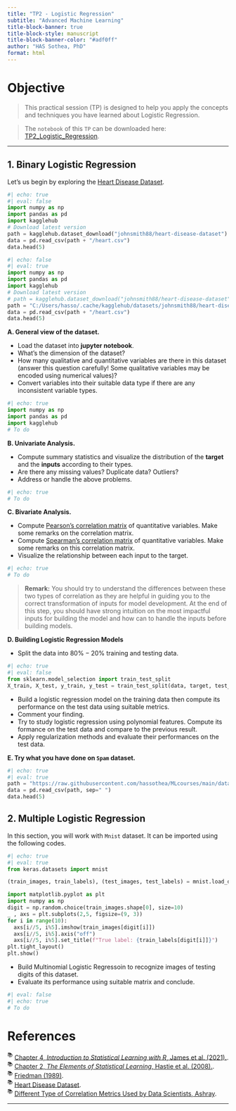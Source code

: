 ```yaml
---
title: "TP2 - Logistic Regression"
subtitle: "Advanced Machine Learning"
title-block-banner: true
title-block-style: manuscript
title-block-banner-color: "#adf0ff"
author: "HAS Sothea, PhD"
format: html
---
```


# **Objective**

> This practical session (TP) is designed to help you apply the concepts and techniques you have learned about Logistic Regression.

> The `notebook` of this `TP` can be downloaded here: [TP2_Logistic_Regression](https://hassothea.github.io/Advanced-Machine-Learning-ITC/TPs/TP2_LogisticReg.html){target="_blank"}.

----------

## **1. Binary Logistic Regression**

<!-- We will begin with [Email Spam Dataset](https://www.kaggle.com/datasets/johnsmith88/heart-disease-dataset). -->

Let's us begin by exploring the [Heart Disease Dataset](https://www.kaggle.com/datasets/johnsmith88/heart-disease-dataset){target="_blank"}.

```python
#| echo: true
#| eval: false
import numpy as np
import pandas as pd
import kagglehub
# Download latest version
path = kagglehub.dataset_download("johnsmith88/heart-disease-dataset")
data = pd.read_csv(path + "/heart.csv")
data.head(5)
```
```python
#| echo: false
#| eval: true
import numpy as np
import pandas as pd
import kagglehub
# Download latest version
# path = kagglehub.dataset_download("johnsmith88/heart-disease-dataset")
path = "C:/Users/hasso/.cache/kagglehub/datasets/johnsmith88/heart-disease-dataset/versions/2"
data = pd.read_csv(path + "/heart.csv")
data.head(5)
```

**A. General view of the dataset.**

- Load the dataset into **jupyter notebook**.
- What's the dimension of the dataset? 
- How many qualitative and quantitative variables are there in this dataset (answer this question carefully! Some qualitative variables may be encoded using numerical values)?
- Convert variables into their suitable data type if there are any inconsistent variable types.

```python
#| echo: true
import numpy as np
import pandas as pd
import kagglehub
# To do
```

**B. Univariate Analysis.**

- Compute summary statistics and visualize the distribution of the **target** and the **inputs** according to their types.
- Are there any missing values? Duplicate data? Outliers? 
- Address or handle the above problems.

```python
#| echo: true
# To do
```

**C. Bivariate Analysis.**

- Compute [Pearson's correlation matrix](https://en.wikipedia.org/wiki/Pearson_correlation_coefficient){target="_blank"} of quantitative variables. Make some remarks on the correlation matrix.
- Compute [Spearman's correlation matrix](https://www.statstutor.ac.uk/resources/uploaded/spearmans.pdf){target="_blank"} of quantitative variables. Make some remarks on this correlation matrix.
- Visualize the relationship between each input to the target. 

```python
#| echo: true
# To do
```

> **Remark:** You should try to understand the differences between these two types of correlation as they are helpful in guiding you to the correct transformation of inputs for model development. At the end of this step, you should have strong intuition on the most impactful inputs for building the model and how can to handle the inputs before building models.

**D. Building Logistic Regression Models**

- Split the data into $80\%-20\%$ training and testing data.

```python
#| echo: true
#| eval: false
from sklearn.model_selection import train_test_split
X_train, X_test, y_train, y_test = train_test_split(data, target, test_size=0.2, stratify=target, random_state=42)
```

- Build a logistic regression model on the training data then compute its performance on the test data using suitable metrics.
- Comment your finding.
- Try to study logistic regression using polynomial features. Compute its formance on the test data and compare to the previous result.
- Apply regularization methods and evaluate their performances on the test data.

**E. Try what you have done on `Spam` dataset.**

```python
#| echo: true
#| eval: true
path = "https://raw.githubusercontent.com/hassothea/MLcourses/main/data/spam.txt"
data = pd.read_csv(path, sep=" ")
data.head(5)
```

## **2. Multiple Logistic Regression**

In this section, you will work with `Mnist` dataset. It can be imported using the following codes.

```python
#| echo: true
#| eval: true
from keras.datasets import mnist

(train_images, train_labels), (test_images, test_labels) = mnist.load_data()

import matplotlib.pyplot as plt
import numpy as np
digit = np.random.choice(train_images.shape[0], size=10)
_ , axs = plt.subplots(2,5, figsize=(9, 3))
for i in range(10):
  axs[i//5, i%5].imshow(train_images[digit[i]])
  axs[i//5, i%5].axis("off")
  axs[i//5, i%5].set_title(f"True label: {train_labels[digit[i]]}")
plt.tight_layout()
plt.show()
```

- Build Multinomial Logistic Regressoin to recognize images of testing digits of this dataset.
- Evaluate its performance using suitable matrix and conclude.

```python
#| eval: false
#| echo: true
# To do
```

# References

$^{\text{📚}}$ [Chapter 4, *Introduction to Statistical Learning with R*, James et al. (2021).](https://www.sas.upenn.edu/~fdiebold/NoHesitations/BookAdvanced.pdf){target="_blank"}. <br>
$^{\text{📚}}$ [Chapter 2, *The Elements of Statistical Learning*, Hastie et al. (2008).](https://www.sas.upenn.edu/~fdiebold/NoHesitations/BookAdvanced.pdf){target="_blank"}. <br>
$^{\text{📚}}$ [Friedman (1989)](http://www.leg.ufpr.br/~eferreira/CE064/Regularized%20Discriminant%20Analysis.pdf){target="_blank"}. <br>
$^{\text{📚}}$ [Heart Disease Dataset](https://www.kaggle.com/datasets/johnsmith88/heart-disease-dataset){target="_blank"}. <br>
$^{\text{📚}}$ [Different Type of Correlation Metrics Used by Data Scientists, Ashray](https://www.analyticsvidhya.com/blog/2021/09/different-type-of-correlation-metrics-used-by-data-scientist/){target="_blank"}. 

-------------
